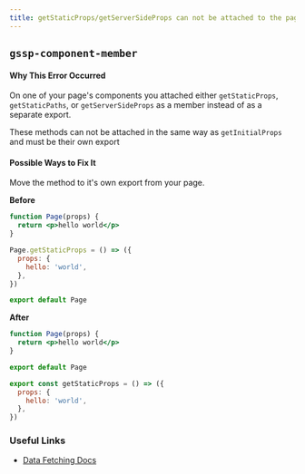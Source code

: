 ```yaml
---
title: getStaticProps/getServerSideProps can not be attached to the page component
---
```


## `gssp-component-member`

#### Why This Error Occurred

On one of your page's components you attached either `getStaticProps`, `getStaticPaths`, or `getServerSideProps` as a member instead of as a separate export.

These methods can not be attached in the same way as `getInitialProps` and must be their own export

#### Possible Ways to Fix It

Move the method to it's own export from your page.

**Before**

```jsx filename="pages/index.js"
function Page(props) {
  return <p>hello world</p>
}

Page.getStaticProps = () => ({
  props: {
    hello: 'world',
  },
})

export default Page
```

**After**

```jsx filename="pages/index.js"
function Page(props) {
  return <p>hello world</p>
}

export default Page

export const getStaticProps = () => ({
  props: {
    hello: 'world',
  },
})
```

### Useful Links

- [Data Fetching Docs](https://nextjs.org/docs/basic-features/data-fetching)
